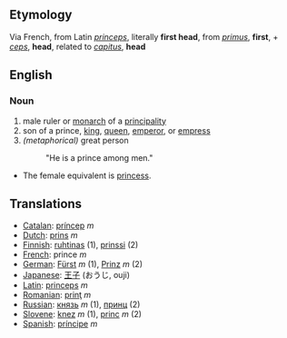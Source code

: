 ==Etymology==
Via French, from Latin ''[[princeps]]'', literally '''first head''', from ''[[primus]]'', '''first''', + ''[[ceps]]'', '''head''', related to ''[[capitus]]'', '''head'''

==English==
===Noun===

# male ruler or [[monarch]] of a [[principality]]
# son of a prince, [[king]], [[queen]], [[emperor]], or [[empress]]
# ''(metaphorical)'' great person
#: "He is a prince among men."

*The female equivalent is [[princess]].

==Translations==
*[[Catalan]]: [[príncep]] ''m''
*[[Dutch]]: [[prins]] ''m''
*[[Finnish]]: [[ruhtinas]] (1), [[prinssi]] (2)
*[[French]]: prince ''m''
*[[German]]: [[Fürst]] ''m'' (1), [[Prinz]] ''m'' (2)
*[[Japanese]]: [[王子]] (おうじ, ouji)
*[[Latin]]: [[princeps]] ''m''
*[[Romanian]]: [[prinţ]] ''m''
*[[Russian]]: [[князь]] ''m'' (1), [[принц]] (2)
*[[Slovene]]: [[knez]] ''m'' (1), [[princ]] ''m'' (2)
*[[Spanish]]: [[príncipe]] ''m''